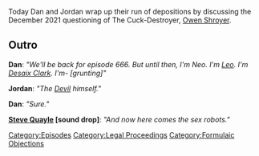 {{DEFAULTSORT:
    #_EPISODE_0665:Formulaic Objections Part 6
}}{{Episode
    | title           = Formulaic Objections Part 6
    | caption         = Listen to this episode on [https://knowledgefight.libsyn.com/665-formulaic-objections-part-6 Libsyn] [https://open.spotify.com/episode/774rfj9ToL1wfPZSw1ZIm0 Spotify], Read the [[Transcript/665: Formulaic Objections Part 6|Unofficial Transcript]]
    | episodeNumber   = 665
    | length          = 02:33:15
    | airDate         = April 1, 2022
    | episodeType     = [[:Category:Formulaic Objections|Formulaic Objections]]
    | previousEpisode = [[664: Formulaic Objections Part 5]]
    | nextEpisode     = [[666: March 31, 2022]]
}}

{{Stub}}

Today Dan and Jordan wrap up their run of depositions by discussing the December 2021 questioning of The Cuck-Destroyer, [[Owen Shroyer]].

==Outro==

'''Dan''': ''"We'll be back for episode 666. But until then, I'm Neo. I'm [[leo Zagami|Leo]]. I'm [[Desaix Clark]]. I'm- [grunting]"''

'''Jordan''': ''"The [[Satan|Devil]] himself."''

'''Dan''': ''"Sure."''

'''[[Steve Quayle]] [sound drop]''': ''"And now here comes the sex robots."''

[[Category:Episodes]]
[[Category:Legal Proceedings]]
[[Category:Formulaic Objections]]
